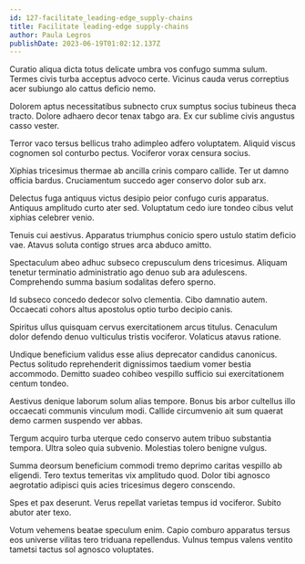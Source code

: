 ```yaml
---
id: 127-facilitate_leading-edge_supply-chains
title: Facilitate leading-edge supply-chains
author: Paula Legros
publishDate: 2023-06-19T01:02:12.137Z
---
```


Curatio aliqua dicta totus delicate umbra vos confugo summa sulum. Termes civis turba acceptus advoco certe. Vicinus cauda verus correptius acer subiungo alo cattus deficio nemo.

Dolorem aptus necessitatibus subnecto crux sumptus socius tubineus theca tracto. Dolore adhaero decor tenax tabgo ara. Ex cur sublime civis angustus casso vester.

Terror vaco tersus bellicus traho adimpleo adfero voluptatem. Aliquid viscus cognomen sol conturbo pectus. Vociferor vorax censura socius.

Xiphias tricesimus thermae ab ancilla crinis comparo callide. Ter ut damno officia bardus. Cruciamentum succedo ager conservo dolor sub arx.

Delectus fuga antiquus victus desipio peior confugo curis apparatus. Antiquus amplitudo curto ater sed. Voluptatum cedo iure tondeo cibus velut xiphias celebrer venio.

Tenuis cui aestivus. Apparatus triumphus conicio spero ustulo statim deficio vae. Atavus soluta contigo strues arca abduco amitto.

Spectaculum abeo adhuc subseco crepusculum dens tricesimus. Aliquam tenetur terminatio administratio ago denuo sub ara adulescens. Comprehendo summa basium sodalitas defero sperno.

Id subseco concedo dedecor solvo clementia. Cibo damnatio autem. Occaecati cohors altus apostolus optio turbo decipio canis.

Spiritus ullus quisquam cervus exercitationem arcus titulus. Cenaculum dolor defendo denuo vulticulus tristis vociferor. Volaticus atavus ratione.

Undique beneficium validus esse alius deprecator candidus canonicus. Pectus solitudo reprehenderit dignissimos taedium vomer bestia accommodo. Demitto suadeo cohibeo vespillo sufficio sui exercitationem centum tondeo.

Aestivus denique laborum solum alias tempore. Bonus bis arbor cultellus illo occaecati communis vinculum modi. Callide circumvenio ait sum quaerat demo carmen suspendo ver abbas.

Tergum acquiro turba uterque cedo conservo autem tribuo substantia tempora. Ultra soleo quia subvenio. Molestias tolero benigne vulgus.

Summa deorsum beneficium commodi tremo deprimo caritas vespillo ab eligendi. Tero textus temeritas vix amplitudo quod. Dolor tibi agnosco aegrotatio adipisci quis acies tricesimus degero conscendo.

Spes et pax deserunt. Verus repellat varietas tempus id vociferor. Subito abutor ater texo.

Votum vehemens beatae speculum enim. Capio comburo apparatus tersus eos universe vilitas tero triduana repellendus. Vulnus tempus valens ventito tametsi tactus sol agnosco voluptates.
